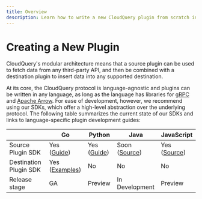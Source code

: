 ```yaml
---
title: Overview
description: Learn how to write a new CloudQuery plugin from scratch in Go, Python, Java and JavaScript.
---
```


# Creating a New Plugin

CloudQuery's modular architecture means that a source plugin can be used to fetch data from any third-party API, and then be combined with a destination plugin to insert data into any supported destination.

At its core, the CloudQuery protocol is language-agnostic and plugins can be written in any language, as long as the language has libraries for [gRPC](https://grpc.io/docs/languages/) and [Apache Arrow](https://arrow.apache.org/). For ease of development, however, we recommend using our SDKs, which offer a high-level abstraction over the underlying protocol. The following table summarizes the current state of our SDKs and links to language-specific plugin development guides:

|                        | Go                                                                                       | Python                                                            | Java                                                           | JavaScript                                                          |
| ---------------------- | ---------------------------------------------------------------------------------------- | ----------------------------------------------------------------- | -------------------------------------------------------------- | ------------------------------------------------------------------- |
| Source Plugin SDK      | Yes ([Guide](/docs/developers/creating-new-plugin/go-source))                            | Yes ([Guide](/docs/developers/creating-new-plugin/python-source)) | Soon ([Source](https://github.com/cloudquery/plugin-sdk-java)) | Yes ([Source](https://github.com/cloudquery/plugin-sdk-javascript)) |
| Destination Plugin SDK | Yes ([Examples](https://github.com/cloudquery/cloudquery/tree/main/plugins/destination)) | No                                                                | No                                                             | No                                                                  |
| Release stage          | GA                                                                                       | Preview                                                           | In Development                                                 | Preview                                                             |
